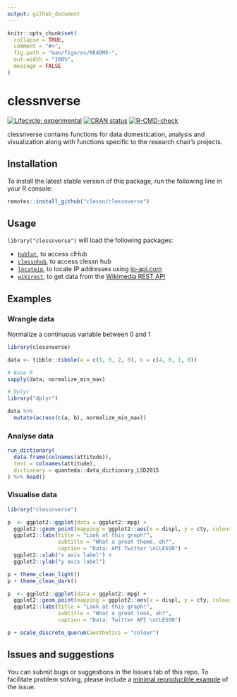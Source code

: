```yaml
---
output: github_document
---
```


<!-- README.md is generated from README.Rmd. Please edit that file -->

```r
knitr::opts_chunk$set(
  collapse = TRUE,
  comment = "#>",
  fig.path = "man/figures/README-",
  out.width = "100%",
  message = FALSE
)
```

# clessnverse

<!-- badges: start -->
[![Lifecycle: experimental](https://img.shields.io/badge/lifecycle-experimental-orange.svg)](https://lifecycle.r-lib.org/articles/stages.html#experimental)
[![CRAN status](https://www.r-pkg.org/badges/version/wikiverse)](https://CRAN.R-project.org/package=wikiverse)
[![R-CMD-check](https://github.com/clessn/clessnverse/actions/workflows/R-CMD-check.yaml/badge.svg)](https://github.com/clessn/clessnverse/actions/workflows/R-CMD-check.yaml)

<!-- badges: end -->

clessnverse contains functions for data domestication, analysis and visualization along with functions specific to the research chair's projects.

## Installation

To install the latest stable version of this package, run the following line in your R console:

``` r
remotes::install_github("clessn/clessnverse")
```

## Usage

`library("clessnverse")` will load the following packages:

-   [`hublot`](https://github.com/clessn/hublotr), to access clHub
-   [`clessnhub`](https://github.com/clessn/hublotr), to access clessn hub
-   [`locateip`](https://github.com/clessn/locateip), to locate IP addresses using [ip-api.com](https://ip-api.com/)
-   [`wikirest`](https://github.com/clessn/wikirest), to get data from the [Wikimedia REST API](https://wikimedia.org/api/rest_v1/)

## Examples

### Wrangle data

Normalize a continuous variable between 0 and 1

```r
library(clessnverse)

data <- tibble::tibble(a = c(1, 0, 2, 0), b = c(4, 0, 1, 0))

# Base R
sapply(data, normalize_min_max)

# Dplyr
library("dplyr")

data %>%
  mutate(across(c(a, b), normalize_min_max))
```

### Analyse data

```r
run_dictionary(
  data.frame(colnames(attitude)),
  text = colnames(attitude),
  dictionary = quanteda::data_dictionary_LSD2015
) %>% head()
```

### Visualise data

```r
library("clessnverse")

p  <- ggplot2::ggplot(data = ggplot2::mpg) +
  ggplot2::geom_point(mapping = ggplot2::aes(x = displ, y = cty, colour = class)) +
  ggplot2::labs(title = "Look at this graph!",
                subtitle = "What a great theme, eh?",
                caption = "Data: API Twitter \nCLESSN") +
  ggplot2::xlab("x axis label") +
  ggplot2::ylab("y axis label")

p + theme_clean_light()
p + theme_clean_dark()

p  <- ggplot2::ggplot(data = ggplot2::mpg) +
  ggplot2::geom_point(mapping = ggplot2::aes(x = displ, y = cty, colour = class)) +
  ggplot2::labs(title = "Look at this graph!",
                subtitle = "What a great look, eh?",
                caption = "Data: Twitter API \nCLESSN")

p + scale_discrete_quorum(aesthetics = "colour")
```

## Issues and suggestions

You can submit bugs or suggestions in the Issues tab of this repo. To facilitate problem solving, please include a [minimal reproducible example](https://reprex.tidyverse.org/articles/reprex-dos-and-donts.html) of the issue.
